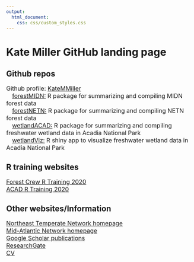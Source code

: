 ```yaml
---
output: 
  html_document:
    css: css/custom_styles.css
---
```

<h1><b>Kate Miller GitHub landing page</b></h1>

<h2>Github repos</h2>
<p style="font-size:16px">
Github profile: <a href="https://github.com/KateMMiller">KateMMiller</a><br>
&emsp;<a href="https://github.com/KateMMiller/forestMIDN">forestMIDN:</a> R package for summarizing and compiling MIDN forest data<br>
&emsp;<a href="https://github.com/KateMMiller/forestNETN">forestNETN:</a> R package for summarizing and compiling NETN forest data<br>
&emsp;<a href="https://github.com/KateMMiller/wetlandACAD">wetlandACAD:</a> R package for summarizing and compiling freshwater wetland data in Acadia National Park<br>
&emsp;<a href="https://github.com/KateMMiller/wetlandViz">wetlandViz:</a> R shiny app to visualize freshwater wetland data in Acadia National Park<br></p>

<h2>R training websites</h2>
<p style="font-size:16px">
<a href="https://github.com/KateMMiller/Forest_Crew_R_Training">Forest Crew R Training 2020</a><br>
<a href="https://github.com/KateMMiller/R_Training">ACAD R Training 2020</a><br></p>

<h2>Other websites/Information</h2>
<p style="font-size:16px">
<a href="https://www.nps.gov/im/netn">Northeast Temperate Network homepage</a><br>
<a href="https://www.nps.gov/im/midn">Mid-Atlantic Network homepage</a><br>
<a href="https://scholar.google.com/citations?hl=en&user=RgRcsHoAAAAJ&view_op=list_works&sortby=pubdate">Google Scholar publications</a><br>
<a href="https://www.researchgate.net/profile/Kathryn_Miller8">ResearchGate</a><br>
<a href="./info/Miller_CV_2020.pdf">CV</a><br></p>